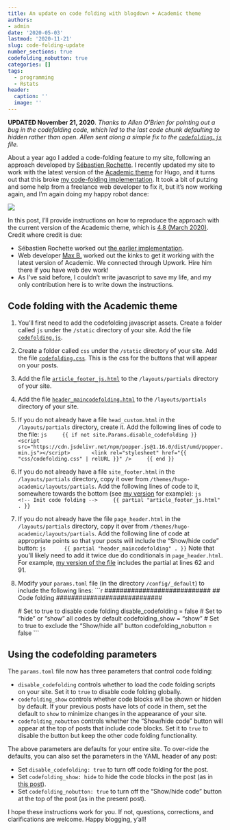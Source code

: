 ```yaml
---
title: An update on code folding with blogdown + Academic theme
authors:
- admin
date: '2020-05-03'
lastmod: '2020-11-21'
slug: code-folding-update
number_sections: true
codefolding_nobutton: true
categories: []
tags:
  - programming
  - Rstats
header:
  caption: ''
  image: ''
---
```


**UPDATED November 21, 2020**. _Thanks to Allen O'Brien for pointing out a bug in the codefolding code, which led to the last code chunk defaulting to hidden rather than open. Allen sent along a simple fix to the [`codefolding.js`](https://github.com/jepusto/jepusto.com/blob/master/static/js/codefolding.js) file._

About a year ago I added a code-folding feature to my site, following an approach developed by [Sébastien Rochette](https://statnmap.com/2017-11-13-enable-code-folding-in-bookdown-and-blogdown/). I recently updated my site to work with the latest version of the [Academic theme](https://sourcethemes.com/academic/) for Hugo, and it turns out that this broke [my code-folding implementation](/code-folding-with-blogdown-academic/). It took a bit of putzing and some help from a freelance web developer to fix it, but it's now working again, and I'm again doing my happy robot dance:

![](https://media.giphy.com/media/mIZ9rPeMKefm0/giphy.gif)

In this post, I'll provide instructions on how to reproduce the approach with the current version of the Academic theme, which is [4.8 (March 2020)](https://sourcethemes.com/academic/updates/v4.8.0/). Credit where credit is due: 

- Sébastien Rochette worked out [the earlier implementation](https://statnmap.com/2017-11-13-enable-code-folding-in-bookdown-and-blogdown/).
- Web developer [Max B.](https://upwork.com/freelancers/~01328c0a21498eac2a) worked out the kinks to get it working with the latest version of Academic. We connected through Upwork. Hire him there if you have web dev work!
- As I've said before, I couldn't write javascript to save my life, and my only contribution here is to write down the instructions.

## Code folding with the Academic theme

1. You'll first need to add the codefolding javascript assets. Create a folder called `js` under the `/static` directory of your site. Add the file [`codefolding.js`](https://github.com/jepusto/jepusto.com/blob/master/static/js/codefolding.js).
3. Create a folder called `css` under the `/static` directory of your site. Add the file [`codefolding.css`](https://github.com/jepusto/jepusto.com/blob/master/static/css/codefolding.css). This is the css for the buttons that will appear on your posts. 
4. Add the file [`article_footer_js.html`](https://github.com/jepusto/jepusto.com/blob/master/layouts/partials/article_footer_js.html) to the `/layouts/partials` directory of your site.
5. Add the file [`header_maincodefolding.html`](https://github.com/jepusto/jepusto.com/blob/master/layouts/partials/header_maincodefolding.html) to the `/layouts/partials` directory of your site.
6. If you do not already have a file `head_custom.html` in the `/layouts/partials` directory, create it. Add the following lines of code to the file:
    ```js
    {{ if not site.Params.disable_codefolding }}
      <script src="https://cdn.jsdelivr.net/npm/popper.js@1.16.0/dist/umd/popper.min.js"></script>
      <link rel="stylesheet" href="{{ "css/codefolding.css" | relURL }}" />
    {{ end }}
    ```
7. If you do not already have a file `site_footer.html` in the `/layouts/partials` directory, copy it over from `/themes/hugo-academic/layouts/partials`. Add the following lines of code to it, somewhere towards the bottom (see [my version](https://github.com/jepusto/jepusto.com/blob/master/layouts/partials/site_footer.html) for example):
    ```js
    <!-- Init code folding -->
    {{ partial "article_footer_js.html" . }}
    ```
8. If you do not already have the file `page_header.html` in the `/layouts/partials` directory, copy it over from `/themes/hugo-academic/layouts/partials`. Add the following line of code at appropriate points so that your posts will include the "Show/hide code" button:
    ```js
     {{ partial "header_maincodefolding" . }}
    ```
    Note that you'll likely need to add it twice due do conditionals in `page_header.html`. For example, [my version of the file](https://github.com/jepusto/jepusto.com/blob/master/layouts/partials/page_header.html) includes the partial at lines 62 and 91.
9. Modify your `params.toml` file (in the directory `/config/_default`) to include the following lines:
    ```r
    ############################
    ## Code folding
    ############################
    
    # Set to true to disable code folding
    disable_codefolding = false
    # Set to "hide" or "show" all codes by default
    codefolding_show = "show"
    # Set to true to exclude the "Show/hide all" button
    codefolding_nobutton = false
    ```

## Using the codefolding parameters

The `params.toml` file now has three parameters that control code folding:

- `disable_codefolding` controls whether to load the code folding scripts on your site. Set it to `true` to disable code folding globally. 
- `codefolding_show` controls whether code blocks will be shown or hidden by default. If your previous posts have lots of code in them, set the default to `show` to minimize changes in the appearance of your site.
- `codefolding_nobutton` controls whether the "Show/hide code" button will appear at the top of posts that include code blocks. Set it to `true` to disable the button but keep the other code folding functionality. 

The above parameters are defaults for your entire site. To over-ride the defaults, you can also set the parameters in the YAML header of any post: 

- Set `disable_codefolding: true` to turn off code folding for the post.
- Set `codefolding_show: hide` to hide the code blocks in the post (as in [this post](/package-downloads/)).
- Set `codefolding_nobutton: true` to turn off the "Show/hide code" button at the top of the post (as in the present post).

I hope these instructions work for you. If not, questions, corrections, and clarifications are welcome. Happy blogging, y'all! 
